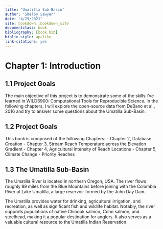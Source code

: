 ```yaml
---
title: "Umatilla Sub-Basin"
author: "Shelby Sawyer"
date: "4/29/2021"
site: bookdown::bookdown_site
documentclass: book
bibliography: [book.bib]
biblio-style: apalike
link-citations: yes
---
```


# Chapter 1: Introduction

## 1.1 Project Goals

The main objective of this project is to demonstrate some of the skills I've learned in WILD6900: Computational Tools for Reproducible Science. In the following chapters, I will explore the open-source data from DeBano et al., 2016 and try to answer some questions about the Umatilla Sub-Basin.

## 1.2 Project Goals
This book is composed of the following Chapters:
- Chapter 2, Database Creation
- Chapter 3, Stream Reach Temperature across the Elevation Gradient
- Chapter 4, Agricultural Intensity of Reach Locations
- Chapter 5, Climate Change - Priority Reaches

## 1.3 The Umatilla Sub-Basin

The Umatilla River is located in northern Oregon, USA. The river flows roughly 89 miles from the Blue Mountains before joining with the Colombia River at Lake Umatilla, a large reservoir formed by the John Day Dam.

The Umatilla provides water for drinking, agricultural irrigation, and recreation, as well as significant fish and wildlife habitat. Notably, the river supports populations of native Chinook salmon, Coho salmon, and steelhead, making it a popular destination for anglers. It also serves as a valuable cultural resource to the Umatilla Indian Reservation.
